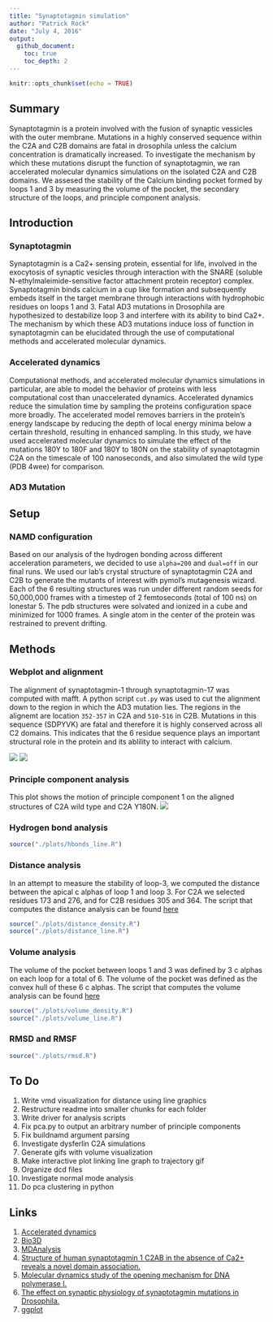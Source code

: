```yaml
---
title: "Synaptotagmin simulation"
author: "Patrick Rock"
date: "July 4, 2016"
output: 
  github_document:
    toc: true
    toc_depth: 2
---
```

```r
knitr::opts_chunk$set(echo = TRUE)
```

## Summary
Synaptotagmin is a protein involved with the fusion of synaptic vessicles with the outer membrane. Mutations in a highly conserved sequence within the C2A and C2B domains are fatal in drosophila unless the calcium concentration is dramatically increased. To investigate the mechanism by which these mutations disrupt the function of synaptotagmin, we ran accelerated molecular dynamics simulations on the isolated C2A and C2B domains. We assesed the stability of the Calcium binding pocket formed by loops 1 and 3 by measuring the volume of the pocket, the secondary structure of the loops, and principle component analysis. 

## Introduction
### Synaptotagmin 
Synaptotagmin is a Ca2+ sensing protein, essential for life, involved in the exocytosis of synaptic vesicles through interaction with the SNARE (soluble N-ethylmaleimide-sensitive factor attachment protein receptor) complex. Synaptotagmin binds calcium in a cup like formation and subsequently embeds itself in the target membrane through interactions with hydrophobic residues on loops 1 and 3. Fatal AD3 mutations in Drosophila are hypothesized to destabilize loop 3 and interfere with its ability to bind Ca2+. The mechanism by which these AD3 mutations induce loss of function in synaptotagmin can be elucidated through the use of computational methods and accelerated molecular dynamics.

### Accelerated dynamics 
Computational methods, and accelerated molecular dynamics simulations in particular, are able to model the behavior of proteins with less computational cost than unaccelerated dynamics. Accelerated dynamics reduce the simulation time by sampling the proteins configuration space more broadly. The accelerated model removes barriers in the protein's energy landscape by reducing the depth of local energy minima below a certain threshold, resulting in enhanced sampling.  In this study, we have used accelerated molecular dynamics to simulate the effect of the mutations 180Y to 180F and 180Y to 180N on the stability of synaptotagmin C2A on the timescale of 100 nanoseconds, and also simulated the wild type (PDB 4wee) for comparison.

### AD3 Mutation


## Setup

### NAMD configuration
Based on our analysis of the hydrogen bonding across different acceleration parameters, we decided to use `alpha=200` and `dual=off` in our final runs. We used our lab's crystal structure of synaptotagmin C2A and C2B to generate the mutants of interest with pymol's mutagenesis wizard. Each of the 6 resulting structures was run under different random seeds for 50,000,000 frames with a timestep of 2 femtoseconds (total of 100 ns) on lonestar 5. The pdb structures were solvated and ionized in a cube and minimized for 1000 frames. A single atom in the center of the protein was restrained to prevent drifting. 

## Methods
### Webplot and alignment
The alignment of synaptotagmin-1 through synaptotagmin-17 was computed with mafft. A python script `cut.py` was used to cut the alignment down to the region in which the AD3 mutation lies. The regions in the alignemt are location `352-357` in C2A and `510-516` in C2B. Mutations in this sequence (SDPYVK) are fatal and therefore it is highly conserved across all C2 domains. This indicates that the 6 residue sequence plays an important structural role in the protein and its ablility to interact with calcium.

![](README_files/C2A_cut.png)
![](README_files/C2B_cut.png)

### Principle component analysis
This plot shows the motion of principle component 1 on the aligned structures of C2A wild type and C2A Y180N.
![](images/wt_vs_Y180N.gif)

### Hydrogen bond analysis

```r
source("./plots/hbonds_line.R")
```

### Distance analysis
In an attempt to measure the stability of loop-3, we computed the distance between the apical c alphas of loop 1 and loop 3. For C2A we selected residues 173 and 276, and for C2B residues 305 and 364. The script that computes the distance analysis can be found [here](https://github.com/prockresearch/AD3_syt_sim/blob/master/analysis/python/distance.py)

```r
source("./plots/distance_density.R")
source("./plots/distance_line.R")
```

### Volume analysis
The volume of the pocket between loops 1 and 3 was defined by 3 c alphas on each loop for a total of 6. The volume of the pocket was defined as the convex hull of these 6 c alphas. The script that computes the volume analysis can be found [here](https://github.com/prockresearch/AD3_syt_sim/blob/master/analysis/python/volume.py)

```r
source("./plots/volume_density.R")
source("./plots/volume_line.R")
```


### RMSD and RMSF

```r
source("./plots/rmsd.R")
```

## To Do
1. Write vmd visualization for distance using line graphics
2. Restructure readme into smaller chunks for each folder
3. Write driver for analysis scripts 
4. Fix pca.py to output an arbitrary number of principle components
5. Fix buildnamd argument parsing
6. Investigate dysferlin C2A simulations
7. Generate gifs with volume visualization
8. Make interactive plot linking line graph to trajectory gif
9. Organize dcd files
10. Investigate normal mode analysis
11. Do pca clustering in python

## Links
1. [Accelerated dynamics](http://www.ks.uiuc.edu/Research/namd/2.9/ug/node63.html)
2. [Bio3D](http://thegrantlab.org/bio3d/index.php)
3. [MDAnalysis](http://www.mdanalysis.org/)
4. [Structure of human synaptotagmin 1 C2AB in the absence of Ca2+ reveals a novel domain association.](http://www.ncbi.nlm.nih.gov/pubmed/17956130)
5. [Molecular dynamics study of the opening mechanism for DNA polymerase I.](http://www.ncbi.nlm.nih.gov/pubmed/25474643)
6. [The effect on synaptic physiology of synaptotagmin mutations in Drosophila.](http://www.ncbi.nlm.nih.gov/pubmed/7909234)
7. [ggplot](http://ggplot2.org/)

